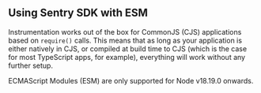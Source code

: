 ## Using Sentry SDK with ESM

Instrumentation works out of the box for CommonJS (CJS) applications based on `require()` calls. This means that as long as your application is either natively in CJS, or compiled at build time to CJS (which is the case for most TypeScript apps, for example), everything will work without any further setup.

ECMAScript Modules (ESM) are only supported for Node v18.19.0 onwards.
